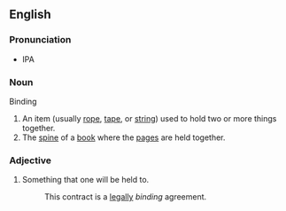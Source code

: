 ==English==
===Pronunciation===
*IPA
===Noun===
Binding
# An item (usually [[rope]], [[tape]], or [[string]]) used to hold two or more things together.
# The [[spine]] of a [[book]] where the [[pages]] are held together.
===Adjective===
# Something that one will be held to.
#: This contract is a [[legally]] ''binding'' agreement.